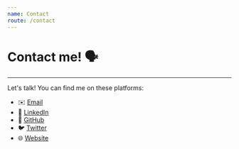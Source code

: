 ```yaml
---
name: Contact
route: /contact
---
```


# Contact me! 🗣

---

Let's talk! You can find me on these platforms:

- ✉️ [Email](mailto:hey@luisangelme)
- 🤝 [LinkedIn](https://www.linkedin.com/in/luisangel-ortega)
- 🐙 [GitHub](https://github.com/LinkSake)
- 🐦 [Twitter](https://twitter.com/LinkSake)
- 🌐 [Website](https://luisangel.me)